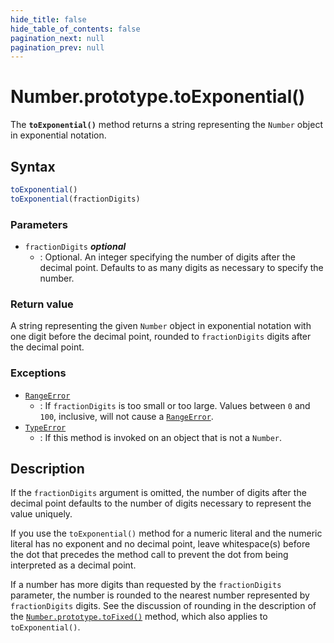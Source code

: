```yaml
---
hide_title: false
hide_table_of_contents: false
pagination_next: null
pagination_prev: null
---
```

# Number.prototype.toExponential()

The **`toExponential()`** method returns a string representing
the `Number` object in exponential notation.

## Syntax

```js
toExponential()
toExponential(fractionDigits)
```

### Parameters

- `fractionDigits` _**optional**_
  - : Optional. An integer specifying the number of digits after the decimal point.
    Defaults to as many digits as necessary to specify the number.

### Return value

A string representing the given `Number` object in exponential notation
with one digit before the decimal point, rounded to
`fractionDigits` digits after the decimal point.

### Exceptions

- [`RangeError`](../../../globals/RangeError/RangeError.mdx)
  - : If `fractionDigits` is too small or too large. Values between
    `0` and `100`, inclusive, will not cause a
    [`RangeError`](../../../globals/RangeError/RangeError.mdx).
- [`TypeError`](../../../globals/TypeError/TypeError.mdx)
  - : If this method is invoked on an object that is not a `Number`.

## Description

If the `fractionDigits` argument is omitted, the number of digits
after the decimal point defaults to the number of digits necessary to represent the
value uniquely.

If you use the `toExponential()` method for a numeric literal and the
numeric literal has no exponent and no decimal point, leave whitespace(s) before the dot
that precedes the method call to prevent the dot from being interpreted as a decimal
point.

If a number has more digits than requested by the
`fractionDigits` parameter, the number is rounded to the nearest
number represented by `fractionDigits` digits. See the discussion
of rounding in the description of the [`Number.prototype.toFixed()`](../../../globals/Number/prototype/toFixed.mdx) method, which also applies to `toExponential()`.
